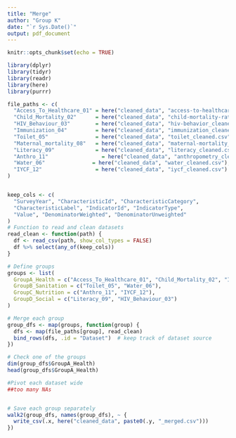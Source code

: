 ```yaml
---
title: "Merge"
author: "Group K"
date: "`r Sys.Date()`"
output: pdf_document
---
```


```r
knitr::opts_chunk$set(echo = TRUE)
```

```r
library(dplyr)
library(tidyr)
library(readr)
library(here)
library(purrr)

```

```r
file_paths <- c(
  "Access_To_Healthcare_01" = here("cleaned_data", "access-to-healthcare_cleaned.csv"),
  "Child_Mortality_02"      = here("cleaned_data", "child-mortality-rate_cleaned.csv"),
  "HIV_Behaviour_03"        = here("cleaned_data", "hiv-behavior_cleaned.csv"),
  "Immunization_04"         = here("cleaned_data", "immunization_cleaned.csv"),
  "Toilet_05"               = here("cleaned_data", "toilet_cleaned.csv"),
  "Maternal_mortality_08"   = here("cleaned_data", "maternal-mortality_cleaned.csv"),
  "Literacy_09"             = here("cleaned_data", "literacy_cleaned.csv"),
  "Anthro_11"                 = here("cleaned_data", "anthropometry_cleaned.csv"),
  "Water_06"               = here("cleaned_data", "water_cleaned.csv"),
  "IYCF_12"                 = here("cleaned_data", "iycf_cleaned.csv")
)


keep_cols <- c(
  "SurveyYear", "CharacteristicId", "CharacteristicCategory",
  "CharacteristicLabel", "IndicatorId", "IndicatorType",
  "Value", "DenominatorWeighted", "DenominatorUnweighted"
)
# Function to read and clean datasets
read_clean <- function(path) {
  df <- read_csv(path, show_col_types = FALSE)
  df %>% select(any_of(keep_cols))
}

# Define groups
groups <- list(
  GroupA_Health = c("Access_To_Healthcare_01", "Child_Mortality_02", "Immunization_04", "Maternal_mortality_08"),
  GroupB_Sanitation = c("Toilet_05", "Water_06"),
  GroupC_Nutrition = c("Anthro_11", "IYCF_12"),
  GroupD_Social = c("Literacy_09", "HIV_Behaviour_03")
)

# Merge each group
group_dfs <- map(groups, function(group) {
  dfs <- map(file_paths[group], read_clean)
  bind_rows(dfs, .id = "Dataset")  # keep track of dataset source
})

# Check one of the groups
dim(group_dfs$GroupA_Health)
head(group_dfs$GroupA_Health)
```

```r
#Pivot each dataset wide
##too many NAs



```

```r

# Save each group separately
walk2(group_dfs, names(group_dfs), ~ {
  write_csv(.x, here("cleaned_data", paste0(.y, "_merged.csv")))
})

```
